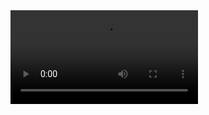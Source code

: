 <Video src='/blog/videos/scroll-driven-image-sequence.mp4' />

## Some Motivation 

This type of scroll controlled image sequence can be found on world class sites such as Apple's [AirPods Pro](https://www.apple.com/uk/airpods-pro/) landing page. I've personally implemented something similar on a global project for a leading retail brand.

In this guide I'll explain how to build this scrolling image sequence in Next.js (Typescript) with GSAP... and hopefully help you take your web experiences to the next level 🚀

Shoutout to [Derek Elliott](https://www.derrk.com/) for his awesome 3D work on the bottle images 🍾

<Aside title="Pros and cons of image sequences">
**Pros:**
- High fidelity visuals with pre-baked lighting and shadows not possible in real-time
- Runs well on lower powered devices
- Relatively easy to implement

**Cons:**
- Lower frame rates than a realtime 3D model or video
- Large set of images needed for a smooth animation which can be heavy to load
- Limited interactivty compared to 3D models (no pointer interactions)
</Aside>

## Install Dependencies
To get started, ensure your Next.js project is setup with Tailwind CSS, and then install the following packages:

```bash
npm install gsap @gsap/react @mantine/hooks
```

[GSAP](): For advanced animations<br/>
[@gsap/react](): React hooks for GSAP<br/>
[@mantine/hooks](): Useful UI hooks - we'll be using viewport size detection and value debouncing


## Prepare Your Image Sequence Frames

<Image src='/blog/images/image-sequence-files.png' alt='Image sequence files' width={1200} height={800} quality={80} className='object-contain' />

You'll need a series of sequentially named image files (e.g., `img0001.png`, `img0002.png`).
If you're working with a 3D designer they'll be able to render these for you.

If you want, you can [download my images from here](https://github.com/prag-matt-ic/pragmattic/tree/main/public/images/bottle).

Once ready, stick them in your `public` directory so we can load them easily.

*Ideally you'd also have a variety of sizes for different screen sizes, but for this project we'll just sitck to one size for simplicity.*

## Component Overview and Markup

In this example we'll be building a header component designed for the top of the page.<br/> 
The header will be pinned (fixed) until the user scrolls a certain distance and the image sequence has finished.<br/> 
The images will be rendered one by one into a canvas, with the current scroll position determining which frame to draw.

Here's the initial component structure:

```tsx {1, 8, 15-20}  title="ImageSequenceHeader.tsx" showLineNumbers
'use client'
import { useGSAP } from '@gsap/react'
import { useDebouncedValue, useDidUpdate, useViewportSize } from '@mantine/hooks'
import gsap from 'gsap'
import ScrollTrigger from 'gsap/dist/ScrollTrigger'
import React, { type FC, useEffect, useRef, useState } from 'react'

gsap.registerPlugin(ScrollTrigger, useGSAP)

const ImageSequenceHeader: FC = () => {
  const header = useRef<HTMLElement>(null)
  const canvas = useRef<HTMLCanvasElement>(null)

  return (
      <header ref={header} className="relative h-[200lvh] w-full select-none overflow-hidden">
        <div id="content-wrapper" className="relative z-20 flex h-lvh w-full items-center justify-center">
          <h1 className="text-3xl font-extrabold tracking-tighter text-white md:text-[8.5vmax]">Animate Responsibly</h1>
          <canvas ref={canvas} className="pointer-events-none absolute scale-75 bg-transparent" />
        </div>
      </header>
      {/* Remember to ensure your page can scroll by setting a min-h on it! */}
  )
}
```

### Breakdown
- We've marked the component as `client` side rendered so we can use refs and GSAP
- We've remembered to register the relevant GSAP plugins
- The header height is 200% of the (large) viewport height. 2 screen heights is the amount the user will scroll to complete the sequence.
- The content wrapper (stuff that will be pinned) is full screen size
- The canvas is positioned absolutely above the heading
- Both the heading and canvas are centered by their parent using flex


## Loading images and updating the canvas

When the component mounts we'll load all the images and draw the first frame onto the canvas.
We need to generate an array of image sources based on the file naming pattern. In this case we have 60 frames.

```tsx title="ImageSequenceHeader.tsx"
  // Inside our component
 const viewportSize = useViewportSize()
 const [loadedImages, setLoadedImages] = useState<HTMLImageElement[]>()

  useEffect(() => {
    if (!canvas.current) return
    if (viewportSize.width === 0 || viewportSize.height === 0) return // First render value is 0
    if (!!loadedImages) return

    const intialSetup = async () => {
      // Image Dimensions: 1920 / 1080
      const imageAspect = 1920 / 1080
      const imageWidth = viewportSize.width
      const imageHeight = viewportSize.width / imageAspect
      canvas.current!.width = viewportSize.width
      canvas.current!.height = viewportSize.height

      const imageSrcs: string[] = Array.from(
        { length: 60 },
        (_, i) => `/images/bottle/pragma100${i + 1 < 10 ? `0${i + 1}` : i + 1}.png`,
      )

      const images = await loadImagesAndDrawFirstFrame({
        canvas: canvas.current!,
        imageSrcs: imageSrcs,
        imageWidth: imageWidth,
        imageHeight: imageHeight,
      })

      setLoadedImages(images)
    }

    intialSetup()
  }, [viewportSize, loadedImages])

```

### Summary
- We're using the `useViewportSize` Mantine hook to get the current viewport size
- Once we have the viewport size we calculate the image dimensions based on a 1920x1080 aspect ratio (or whatever aspect the images are)
- We set the loaded images into state
- We don't run this effect again once the images are loaded

### Load images and draw the first frame

This helper function will download all of the images, and immediately render the first one into the canvas.<br/> 
It returns a promise of image elements which we're setting into state.

```ts title="loadImagesAndDrawFirstFrame" showLineNumbers
const loadImagesAndDrawFirstFrame = async ({
  canvas,
  imageSrcs,
  imageWidth,
  imageHeight,
}: {
  canvas: HTMLCanvasElement
  imageSrcs: string[]
  imageWidth: number
  imageHeight: number
}): Promise<HTMLImageElement[]> => {
  let images: HTMLImageElement[] = []
  let loadedCount = 0

  return new Promise<HTMLImageElement[]>(async (resolve, reject) => {
    const onImageLoad = (index: number, img: HTMLImageElement) => {
      // Draw the first frame ASAP
      if (index === 0) {
        const context = canvas.getContext('2d', { alpha: true })
        if (!context) return
        updateCanvasImage(context, canvas, img)
      }
      loadedCount++
      const hasLoadedAll = loadedCount === imageSrcs.length - 1
      if (hasLoadedAll) resolve(images)
    }

    const retries: { [imgIndex: number]: number } = {}
    const maxRetries = 3

    const onImageError = (i: number, img: HTMLImageElement) => {
      // Try reloading this image a couple of times. If it fails then reject.
      if (retries[i] < maxRetries) {
        console.warn(`Image ${i} failed to load. Retrying... ${retries[i]}`)
        img.src = `${imageSrcs[i]}?r=${retries[i]}`
        retries[i]++
      } else {
        reject()
      }
    }

    for (let i = 0; i < imageSrcs.length - 1; i++) {
      const img = new Image()
      img.src = imageSrcs[i]
      // Math.min for contain, Math.max for cover
      const scale = Math.max(canvas!.width / imageWidth, canvas!.height / imageHeight)
      img.width = imageWidth * scale
      img.height = imageHeight * scale
      img.addEventListener('load', (e: any) => onImageLoad(i, img))
      img.addEventListener('error', (e) => onImageError(i, img))
      images.push(img)
    }
  })
}

const updateCanvasImage = (
  renderingContext: CanvasRenderingContext2D,
  canvas: HTMLCanvasElement,
  image: HTMLImageElement,
) => {
  if (!renderingContext || !canvas || !image) throw new Error('Unable to update canvas')
  // If you need to center the image in the canvas:
  const offsetX = canvas.width / 2 - image.width / 2
  const offsetY = canvas.height / 2 - image.height / 2
  renderingContext.clearRect(0, 0, canvas.width, canvas.height)
  renderingContext.drawImage(image, offsetX, offsetY, image.width, image.height)
}
```

### loadImagesAndDrawFirstFrame
- We're looping through all the image sources and creating a HTML Image element for each
- We attach a load event listener to each image which will call `onImageLoad` when the image is ready
- Or it will call `onImageError` if the image fails to load
- If an image fails to load, we retry up to 3 times before rejecting the promise
- When the image loads, if it's the first index we draw it onto the canvas
- Once all of the images have loaded, we resolve the promise with the array of images

### updateCanvasImage
- This function is responsible for drawing an image onto the canvas
- It's important to first clear the entire canvas, because the images are transparent and would otherwise be drawn on top of each other.


## Update the canvas on scroll

We'll implement the `useGSAP` hook and create a `ScrollTrigger` to update the canvas image based on the scroll progress:

```tsx title="ImageSequenceHeader.tsx"
  useGSAP(
    () => {
      if (!canvas.current || !loadedImages) return
      const context = canvas.current.getContext('2d', { alpha: true })
      if (!context) return

      // ScrollTrigger for updating image sequence frames
      ScrollTrigger.create({
        id: 'image-sequence',
        trigger: header.current, // Use the header as the trigger element
        start: 0, // Start at 0 scroll (top of the page)
        end: 'bottom top', // End when the bottom of the header reaches the top of the viewport (2 screen heights)
        pin: '#content-wrapper', // Pin the content (h1, canvas) so it doesn't scroll off the screen
        onUpdate: ({ progress }) => {
          // Progress ranges from 0 to 1
          // Determine the next image to draw
          const nextFrame = Math.floor(progress * loadedImages.length)
          const nextImage = loadedImages[nextFrame]
          if (!nextImage) return
          // Note: we could track the current frame in a ref, and only update when it's changed
          updateCanvasImage(context, canvas.current!, nextImage)
        },
      })
    },
    {
      dependencies: [loadedImages],
      scope: header, // Scope any query selectors to the header
    },
  )
```

**Now you should have a working image sequence that responds to the user's scroll!**

## Handling Viewport Resizes

To ensure the header canvas is responsive, we'll update it's size and redraw the current frame after a viewport resize.
We'll use the `useDebouncedValue` Mantine hook to prevent this from firing too often.

```tsx title="ImageSequenceHeader.tsx"
  // Additional component logic for handling viewport resize
  const [debouncedViewportSize] = useDebouncedValue(viewportSize, 500)

  useDidUpdate(() => {
    const handleViewportResize = () => {
      if (!debouncedViewportSize.width || !debouncedViewportSize.height || !loadedImages) return
      if (!canvas.current) return
      if (canvas.current.width === debouncedViewportSize.width) return
      canvas.current.width = debouncedViewportSize.width
      canvas.current.height = debouncedViewportSize.height
      const context = canvas.current.getContext('2d', { alpha: true })
      if (!context) return
      const progress = ScrollTrigger.getById('image-sequence')?.progress ?? 0
      const nextFrame = Math.floor(progress * loadedImages.length)
      const nextImage = loadedImages[nextFrame]
      if (!nextImage) return
      updateCanvasImage(context, canvas.current, nextImage)
    }
    handleViewportResize()
  }, [debouncedViewportSize])
```

### Summary 
- We pass the viewport size into `useDebouncedValue` to get a value which updates every 500ms at most
- We use the `useDidUpdate` Mantine hook to call `handleViewportResize` when the debouncedViewportSize value changes
- We make some checks to ensure the resize logic should run before setting the new canvas width and height
- We access the ScrollTrigger's progress value using it's ID, and then draw what the current frame should be using the newly sized canvas

**With this in place you have a responsive canvas that re-draws the current frame after resizing has ended!**


## Full Example Code

I've not covered the intro animation or the heading transitions featured in the live example.<br/>
How would you go about adding those?<br/>
Feel free to peruse [my code here](https://github.com/prag-matt-ic/pragmattic/blob/main/src/components/examples/imageSequence/ImageSequenceHeader.tsx) if you want to see how I did it.

[Revisit the live example here]('/examples/scroll-driven-image-sequence')

## Closing Words

If you make improvements to the code I'd love to hear from you!

Happy sequencing! 🎨


